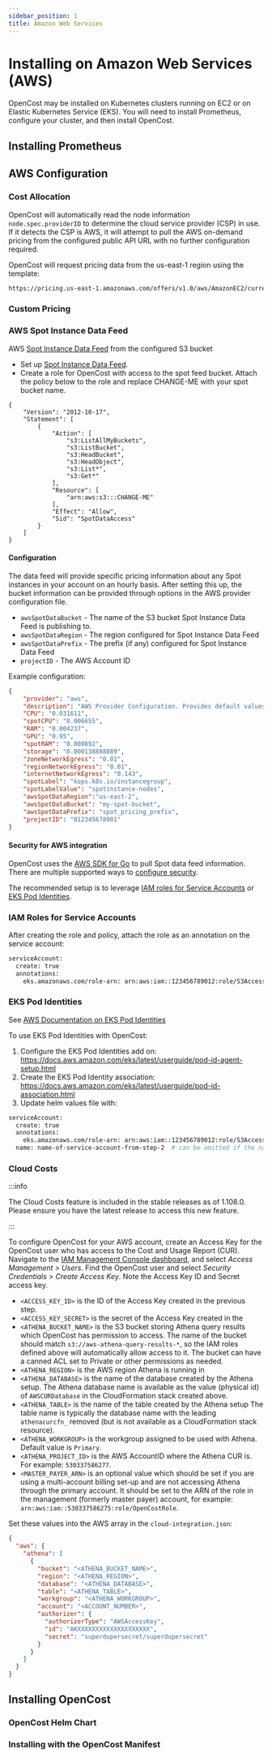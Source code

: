 ```yaml
---
sidebar_position: 1
title: Amazon Web Services
---
```


# Installing on Amazon Web Services (AWS)

OpenCost may be installed on Kubernetes clusters running on EC2 or on Elastic Kubernetes Service (EKS). You will need to install Prometheus, configure your cluster, and then install OpenCost.

## Installing Prometheus

<InstallPrometheus/>

<CustomPrometheus/>

## AWS Configuration

### Cost Allocation

OpenCost will automatically read the node information `node.spec.providerID` to determine the cloud service provider (CSP) in use. If it detects the CSP is AWS, it will attempt to pull the AWS on-demand pricing from the configured public API URL with no further configuration required.

OpenCost will request pricing data from the us-east-1 region using the template:
```sh
https://pricing.us-east-1.amazonaws.com/offers/v1.0/aws/AmazonEC2/current/${node_region}/index.json
```

<!-- The location should but automatically detected, but this URL can be overwritten using the environment variable `AWS_PRICING_URL`. -->

### Custom Pricing

### AWS Spot Instance Data Feed

AWS [Spot Instance Data Feed](https://docs.aws.amazon.com/AWSEC2/latest/UserGuide/spot-data-feeds.html) from the configured S3 bucket
* Set up [Spot Instance Data Feed](https://docs.aws.amazon.com/AWSEC2/latest/UserGuide/spot-data-feeds.html).
* Create a role for OpenCost with access to the spot feed bucket.  Attach the policy below to the role and replace CHANGE-ME with your spot bucket name.
```
{
    "Version": "2012-10-17",
    "Statement": [
        {
            "Action": [
                "s3:ListAllMyBuckets",
                "s3:ListBucket",
                "s3:HeadBucket",
                "s3:HeadObject",
                "s3:List*",
                "s3:Get*"
            ],
            "Resource": [
                "arn:aws:s3:::CHANGE-ME"
            ],
            "Effect": "Allow",
            "Sid": "SpotDataAccess"
        }
    ]
}
```

#### Configuration

The data feed will provide specific pricing information about any Spot instances in your account on an hourly basis. After setting this up, the bucket information can be provided through options in the AWS provider configuration file.
* `awsSpotDataBucket` - The name of the S3 bucket Spot Instance Data Feed is publishing to.
* `awsSpotDataRegion` - The region configured for Spot Instance Data Feed
* `awsSpotDataPrefix` - The prefix (if any) configured for Spot Instance Data Feed
* `projectID` - The AWS Account ID

Example configuration:
```json
{
    "provider": "aws",
    "description": "AWS Provider Configuration. Provides default values used if instance type or spot information is not found.",
    "CPU": "0.031611",
    "spotCPU": "0.006655",
    "RAM": "0.004237",
    "GPU": "0.95",
    "spotRAM": "0.000892",
    "storage": "0.000138888889",
    "zoneNetworkEgress": "0.01",
    "regionNetworkEgress": "0.01",
    "internetNetworkEgress": "0.143",
    "spotLabel": "kops.k8s.io/instancegroup",
    "spotLabelValue": "spotinstance-nodes",
    "awsSpotDataRegion":"us-east-2",
    "awsSpotDataBucket": "my-spot-bucket",
    "awsSpotDataPrefix": "spot_pricing_prefix",
    "projectID": "012345678901"
}

```

#### Security for AWS integration

OpenCost uses the [AWS SDK for Go](https://aws.amazon.com/sdk-for-go/) to pull Spot data feed information. There are multiple supported ways to [configure security](https://aws.github.io/aws-sdk-go-v2/docs/configuring-sdk/#specifying-credentials).

The recommended setup is to leverage [IAM roles for Service Accounts](https://docs.aws.amazon.com/eks/latest/userguide/iam-roles-for-service-accounts.html) or [EKS Pod Identities](https://docs.aws.amazon.com/eks/latest/userguide/pod-identities.html).

### IAM Roles for Service Accounts

After creating the role and policy, attach the role as an annotation on the service account:

```sh
serviceAccount:
  create: true
  annotations:
    eks.amazonaws.com/role-arn: arn:aws:iam::123456789012:role/S3Access
```

### EKS Pod Identities

See [AWS Documentation on EKS Pod Identities](https://docs.aws.amazon.com/eks/latest/userguide/pod-identities.html)

To use EKS Pod Identities with OpenCost:

1) Configure the EKS Pod Identities add on: https://docs.aws.amazon.com/eks/latest/userguide/pod-id-agent-setup.html
2) Create the EKS Pod Identity association: https://docs.aws.amazon.com/eks/latest/userguide/pod-id-association.html
3) Update helm values file with:
```sh
serviceAccount:
  create: true
  annotations:
    eks.amazonaws.com/role-arn: arn:aws:iam::123456789012:role/S3Access
  name: name-of-service-account-from-step-2  # can be omitted if the name of the service account is exactly 'opencost'
```

### Cloud Costs

:::info

The Cloud Costs feature is included in the stable releases as of 1.108.0. Please ensure you have the latest release to access this new feature.

:::

To configure OpenCost for your AWS account, create an Access Key for the OpenCost user who has access to the Cost and Usage Report (CUR). Navigate to the [IAM Management Console dashboard](https://console.aws.amazon.com/iam), and select *Access Management > Users*. Find the OpenCost user and select *Security Credentials > Create Access Key*. Note the Access Key ID and Secret access key.

* `<ACCESS_KEY_ID>` is the ID of the Access Key created in the previous step.
* `<ACCESS_KEY_SECRET>` is the secret of the Access Key created in the
* `<ATHENA_BUCKET_NAME>` is the S3 bucket storing Athena query results which OpenCost has permission to access. The name of the bucket should match `s3://aws-athena-query-results-*`, so the IAM roles defined above will automatically allow access to it. The bucket can have a canned ACL set to Private or other permissions as needed.
* `<ATHENA_REGION>` is the AWS region Athena is running in
* `<ATHENA_DATABASE>` is the name of the database created by the Athena setup. The Athena database name is available as the value (physical id) of `AWSCURDatabase` in the CloudFormation stack created above.
* `<ATHENA_TABLE>` is the name of the table created by the Athena setup The table name is typically the database name with the leading `athenacurcfn_` removed (but is not available as a CloudFormation stack resource).
* `<ATHENA_WORKGROUP>` is the workgroup assigned to be used with Athena. Default value is `Primary`.
* `<ATHENA_PROJECT_ID>` is the AWS AccountID where the Athena CUR is. For example: `530337586277`.
* `<MASTER_PAYER_ARN>` is an optional value which should be set if you are using a multi-account billing set-up and are not accessing Athena through the primary account. It should be set to the ARN of the role in the management (formerly master payer) account, for example: `arn:aws:iam::530337586275:role/OpenCostRole`.

Set these values into the AWS array in the `cloud-integration.json`:

``` json
{
  "aws": {
    "athena": [
      {
        "bucket": "<ATHENA_BUCKET_NAME>",
        "region": "<ATHENA_REGION>",
        "database": "<ATHENA_DATABASE>",
        "table": "<ATHENA_TABLE>",
        "workgroup": "<ATHENA_WORKGROUP>",
        "account": "<ACCOUNT_NUMBER>",
        "authorizer": {
          "authorizerType": "AWSAccessKey",
          "id": "AKXXXXXXXXXXXXXXXXXXXX",
          "secret": "superdupersecret/superdupersecret"
        }
      }
    ]
  }
}
```

## Installing OpenCost

### OpenCost Helm Chart

### Installing with the OpenCost Manifest

